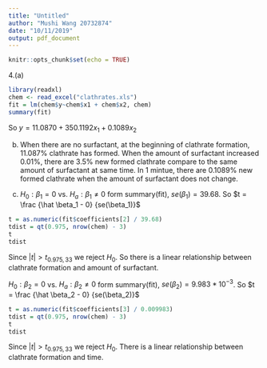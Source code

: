 ---
title: "Untitled"
author: "Mushi Wang 20732874"
date: "10/11/2019"
output: pdf_document
---

```{r setup, include=FALSE}
knitr::opts_chunk$set(echo = TRUE)
```

4.(a)
```{r}
library(readxl)
chem <- read_excel("clathrates.xls")
fit = lm(chem$y~chem$x1 + chem$x2, chem)
summary(fit)
```
So $y = 11.0870 + 350.1192 x_1 + 0.1089 x_2$

(b)
When there are no surfactant, at the beginning of clathrate formation, 11.087% clathrate has formed.
When the amount of surfactant increased 0.01%, there are 3.5% new formed clathrate compare to the same amount of surfactant at same time.
In 1 mintue, there are 0.1089% new formed clathrate when the amount of surfactant does not change.

(c)
$H_0 : \beta_1 = 0$ vs. $H_a : \beta_1 \neq 0$
form summary(fit), $se(\beta_1) = 39.68$. So $t = \frac {\hat \beta_1 - 0} {se(\beta_1)}$
```{r}
t = as.numeric(fit$coefficients[2] / 39.68)
tdist = qt(0.975, nrow(chem) - 3)
t
tdist
```
Since $\lvert t \rvert > t_{0.975, 33}$ we reject $H_0$. So there is a linear relationship between clathrate formation and amount of surfactant.

$H_0 : \beta_2 = 0$ vs. $H_a : \beta_2 \neq 0$
form summary(fit), $se(\beta_2) = 9.983*10^{-3}$. So $t = \frac {\hat \beta_2 - 0} {se(\beta_2)}$
```{r}
t = as.numeric(fit$coefficients[3] / 0.009983)
tdist = qt(0.975, nrow(chem) - 3)
t
tdist
```
Since $\lvert t \rvert > t_{0.975, 33}$ we reject $H_0$. There is a linear relationship between clathrate formation and time.

